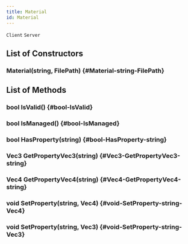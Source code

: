 ```yaml
---
title: Material
id: Material
---
```

`Client`
`Server`

## List of Constructors

### Material(string, FilePath) {#Material-string-FilePath}

## List of Methods

### bool IsValid() {#bool-IsValid}

### bool IsManaged() {#bool-IsManaged}

### bool HasProperty(string) {#bool-HasProperty-string}

### Vec3 GetPropertyVec3(string) {#Vec3-GetPropertyVec3-string}

### Vec4 GetPropertyVec4(string) {#Vec4-GetPropertyVec4-string}

### void SetProperty(string, Vec4) {#void-SetProperty-string-Vec4}

### void SetProperty(string, Vec3) {#void-SetProperty-string-Vec3}

